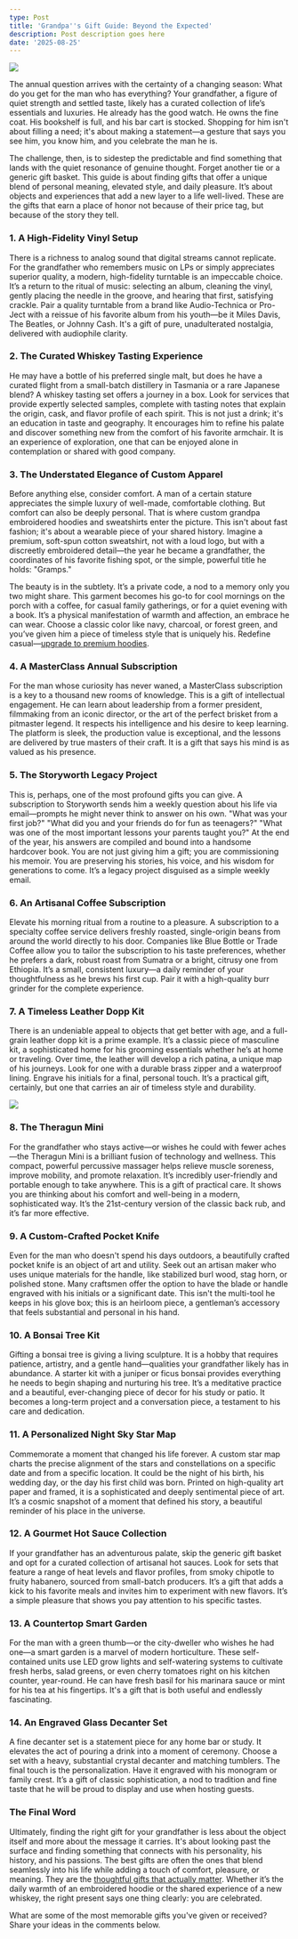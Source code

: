 ```yaml
---
type: Post
title: 'Grandpa''s Gift Guide: Beyond the Expected'
description: Post description goes here
date: '2025-08-25'
---
```

![](/images/Special%20Gifts%20for%20Grandpa%20Who%20Have%20Everything_%20Unique%20Ideas.png)

The annual question arrives with the certainty of a changing season: What do you get for the man who has everything? Your grandfather, a figure of quiet strength and settled taste, likely has a curated collection of life’s essentials and luxuries. He already has the good watch. He owns the fine coat. His bookshelf is full, and his bar cart is stocked. Shopping for him isn't about filling a need; it's about making a statement—a gesture that says you see him, you know him, and you celebrate the man he is.

The challenge, then, is to sidestep the predictable and find something that lands with the quiet resonance of genuine thought. Forget another tie or a generic gift basket. This guide is about finding gifts that offer a unique blend of personal meaning, elevated style, and daily pleasure. It’s about objects and experiences that add a new layer to a life well-lived. These are the gifts that earn a place of honor not because of their price tag, but because of the story they tell.

### **1. A High-Fidelity Vinyl Setup**

There is a richness to analog sound that digital streams cannot replicate. For the grandfather who remembers music on LPs or simply appreciates superior quality, a modern, high-fidelity turntable is an impeccable choice. It’s a return to the ritual of music: selecting an album, cleaning the vinyl, gently placing the needle in the groove, and hearing that first, satisfying crackle. Pair a quality turntable from a brand like Audio-Technica or Pro-Ject with a reissue of his favorite album from his youth—be it Miles Davis, The Beatles, or Johnny Cash. It's a gift of pure, unadulterated nostalgia, delivered with audiophile clarity.

### **2. The Curated Whiskey Tasting Experience**

He may have a bottle of his preferred single malt, but does he have a curated flight from a small-batch distillery in Tasmania or a rare Japanese blend? A whiskey tasting set offers a journey in a box. Look for services that provide expertly selected samples, complete with tasting notes that explain the origin, cask, and flavor profile of each spirit. This is not just a drink; it's an education in taste and geography. It encourages him to refine his palate and discover something new from the comfort of his favorite armchair. It is an experience of exploration, one that can be enjoyed alone in contemplation or shared with good company.

### **3. The Understated Elegance of Custom Apparel**

Before anything else, consider comfort. A man of a certain stature appreciates the simple luxury of well-made, comfortable clothing. But comfort can also be deeply personal. That is where custom grandpa embroidered hoodies and sweatshirts enter the picture. This isn't about fast fashion; it's about a wearable piece of your shared history. Imagine a premium, soft-spun cotton sweatshirt, not with a loud logo, but with a discreetly embroidered detail—the year he became a grandfather, the coordinates of his favorite fishing spot, or the simple, powerful title he holds: "Gramps."

The beauty is in the subtlety. It’s a private code, a nod to a memory only you two might share. This garment becomes his go-to for cool mornings on the porch with a coffee, for casual family gatherings, or for a quiet evening with a book. It’s a physical manifestation of warmth and affection, an embrace he can wear. Choose a classic color like navy, charcoal, or forest green, and you’ve given him a piece of timeless style that is uniquely his. 
Redefine casual—[upgrade to premium hoodies](https://couplehoodies.com/collections/grandpa-hoodies).

### **4. A MasterClass Annual Subscription**

For the man whose curiosity has never waned, a MasterClass subscription is a key to a thousand new rooms of knowledge. This is a gift of intellectual engagement. He can learn about leadership from a former president, filmmaking from an iconic director, or the art of the perfect brisket from a pitmaster legend. It respects his intelligence and his desire to keep learning. The platform is sleek, the production value is exceptional, and the lessons are delivered by true masters of their craft. It is a gift that says his mind is as valued as his presence.

### **5. The Storyworth Legacy Project**

This is, perhaps, one of the most profound gifts you can give. A subscription to Storyworth sends him a weekly question about his life via email—prompts he might never think to answer on his own. "What was your first job?" "What did you and your friends do for fun as teenagers?" "What was one of the most important lessons your parents taught you?" At the end of the year, his answers are compiled and bound into a handsome hardcover book. You are not just giving him a gift; you are commissioning his memoir. You are preserving his stories, his voice, and his wisdom for generations to come. It’s a legacy project disguised as a simple weekly email.

### **6. An Artisanal Coffee Subscription**

Elevate his morning ritual from a routine to a pleasure. A subscription to a specialty coffee service delivers freshly roasted, single-origin beans from around the world directly to his door. Companies like Blue Bottle or Trade Coffee allow you to tailor the subscription to his taste preferences, whether he prefers a dark, robust roast from Sumatra or a bright, citrusy one from Ethiopia. It’s a small, consistent luxury—a daily reminder of your thoughtfulness as he brews his first cup. Pair it with a high-quality burr grinder for the complete experience.

### **7. A Timeless Leather Dopp Kit**

There is an undeniable appeal to objects that get better with age, and a full-grain leather dopp kit is a prime example. It’s a classic piece of masculine kit, a sophisticated home for his grooming essentials whether he’s at home or traveling. Over time, the leather will develop a rich patina, a unique map of his journeys. Look for one with a durable brass zipper and a waterproof lining. Engrave his initials for a final, personal touch. It’s a practical gift, certainly, but one that carries an air of timeless style and durability.

![](/images/Special%20Gifts%20for%20Grandpa%20Who%20Have%20Everything_%20Unique%20Ideas.jpg)

### **8. The Theragun Mini**

For the grandfather who stays active—or wishes he could with fewer aches—the Theragun Mini is a brilliant fusion of technology and wellness. This compact, powerful percussive massager helps relieve muscle soreness, improve mobility, and promote relaxation. It’s incredibly user-friendly and portable enough to take anywhere. This is a gift of practical care. It shows you are thinking about his comfort and well-being in a modern, sophisticated way. It’s the 21st-century version of the classic back rub, and it’s far more effective.

### **9. A Custom-Crafted Pocket Knife**

Even for the man who doesn't spend his days outdoors, a beautifully crafted pocket knife is an object of art and utility. Seek out an artisan maker who uses unique materials for the handle, like stabilized burl wood, stag horn, or polished stone. Many craftsmen offer the option to have the blade or handle engraved with his initials or a significant date. This isn't the multi-tool he keeps in his glove box; this is an heirloom piece, a gentleman’s accessory that feels substantial and personal in his hand.

### **10. A Bonsai Tree Kit**

Gifting a bonsai tree is giving a living sculpture. It is a hobby that requires patience, artistry, and a gentle hand—qualities your grandfather likely has in abundance. A starter kit with a juniper or ficus bonsai provides everything he needs to begin shaping and nurturing his tree. It’s a meditative practice and a beautiful, ever-changing piece of decor for his study or patio. It becomes a long-term project and a conversation piece, a testament to his care and dedication.

### **11. A Personalized Night Sky Star Map**

Commemorate a moment that changed his life forever. A custom star map charts the precise alignment of the stars and constellations on a specific date and from a specific location. It could be the night of his birth, his wedding day, or the day his first child was born. Printed on high-quality art paper and framed, it is a sophisticated and deeply sentimental piece of art. It’s a cosmic snapshot of a moment that defined his story, a beautiful reminder of his place in the universe.

### **12. A Gourmet Hot Sauce Collection**

If your grandfather has an adventurous palate, skip the generic gift basket and opt for a curated collection of artisanal hot sauces. Look for sets that feature a range of heat levels and flavor profiles, from smoky chipotle to fruity habanero, sourced from small-batch producers. It’s a gift that adds a kick to his favorite meals and invites him to experiment with new flavors. It’s a simple pleasure that shows you pay attention to his specific tastes.

### **13. A Countertop Smart Garden**

For the man with a green thumb—or the city-dweller who wishes he had one—a smart garden is a marvel of modern horticulture. These self-contained units use LED grow lights and self-watering systems to cultivate fresh herbs, salad greens, or even cherry tomatoes right on his kitchen counter, year-round. He can have fresh basil for his marinara sauce or mint for his tea at his fingertips. It's a gift that is both useful and endlessly fascinating.

### **14. An Engraved Glass Decanter Set**

A fine decanter set is a statement piece for any home bar or study. It elevates the act of pouring a drink into a moment of ceremony. Choose a set with a heavy, substantial crystal decanter and matching tumblers. The final touch is the personalization. Have it engraved with his monogram or family crest. It’s a gift of classic sophistication, a nod to tradition and fine taste that he will be proud to display and use when hosting guests.

### **The Final Word**

Ultimately, finding the right gift for your grandfather is less about the object itself and more about the message it carries. It's about looking past the surface and finding something that connects with his personality, his history, and his passions. The best gifts are often the ones that blend seamlessly into his life while adding a touch of comfort, pleasure, or meaning. They are the [thoughtful gifts that actually matter](https://www.tumblr.com/couplehoodies/787562248044412928/11-thoughtful-gifts-that-actually-matter-to-grandfather). Whether it’s the daily warmth of an embroidered hoodie or the shared experience of a new whiskey, the right present says one thing clearly: you are celebrated.

What are some of the most memorable gifts you've given or received? Share your ideas in the comments below.
